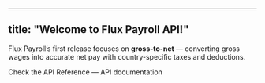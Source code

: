 
---
title: "Welcome to Flux Payroll API!"
---

Flux Payroll’s first release focuses on **gross-to-net** — converting gross wages into accurate net pay with country-specific taxes and deductions.

Check the API Reference — <Link href="api-reference/introduction">API documentation</Link>
